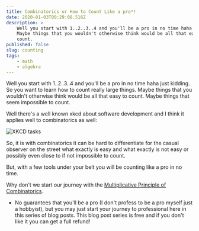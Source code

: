 ```yaml
---
title: Combinatorics or How to Count Like a pro*!
date: 2020-01-03T00:29:08.516Z
description: >
    Well you start with 1..2..3..4 and you'll be a pro in no time haha just kidding. So you want to learn how to count really large things.
    Maybe things that you wouldn't otherwise think would be all that easy to count. Maybe things that seem impossible to
    count.
published: false
slug: counting
tags:
    - math
    - algebra
---
```


Well you start with 1..2..3..4 and you'll be a pro in no time haha just kidding. So you want to learn how to count really large things.
Maybe things that you wouldn't otherwise think would be all that easy to count. Maybe things that seem impossible to
count.

Well there's a well known xkcd about software development and I think it applies well to combinatorics as well:

![XKCD tasks](https://imgs.xkcd.com/comics/tasks.png)

So, it is with combinatorics it can be hard to differentiate for the casual observer on the street what exactly is
easy and what exactly is not easy or possibly even close to if not impossible to count.

But, with a few tools under your belt you will be counting like a pro in no time.

Why don't we start our journey with the [Multiplicative Principle of Combinatorics](./multiplicative-principle).

* No guarantees that you'll be a pro (I don't profess to be a pro myself just a hobbyist), 
but you may just start your journey to professional here in this series of blog posts.
This blog post series is free and if you don't like it you can get a full refund!

